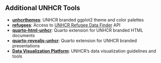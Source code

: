 ## Additional UNHCR Tools

* [**unhcrthemes**](https://github.com/unhcr-dataviz/unhcrthemes): UNHCR branded ggplot2 theme and color palettes
<!-- * [**unhcrdown**](https://github.com/unhcr-dataviz/unhcrdown): UNHCR templates for R Markdown -->
* [**refugees**](https://github.com/PopulationStatistics/refugees): Access to [UNHCR Refugee Data Finder](https://www.unhcr.org/refugee-statistics) API
* [**quarto-html-unhcr**](https://github.com/unhcr-dataviz/quarto-html-unhcr): Quarto extension for UNHCR branded HTML documents
* [**quarto-revealjs-unhcr**](https://github.com/unhcr-dataviz/quarto-revealjs-unhcr): Quarto extension for UNHCR branded presentations
* [**Data Visualization Platform**](https://dataviz.unhcr.org/): UNHCR's data visualization guidelines and tools